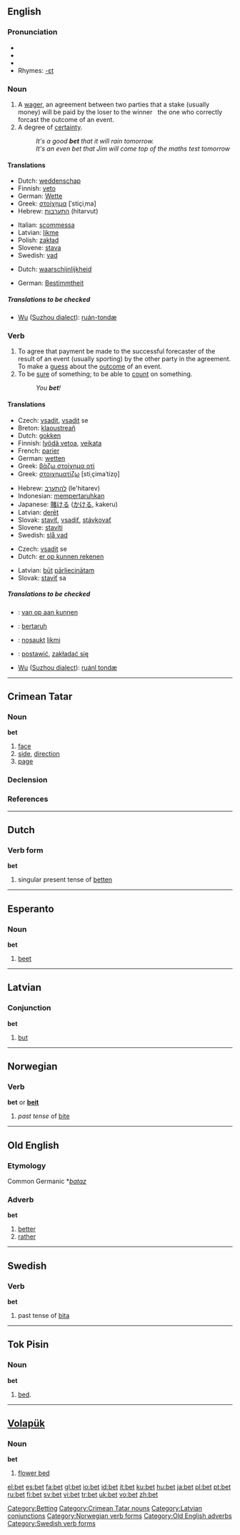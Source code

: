 {{see|BET}}
==English==

===Pronunciation===
*{{IPA|/ˈbεt/}}
*{{SAMPA|/"bEt/}}
*{{audio|en-us-bet.ogg|Audio (US)}}
*Rhymes: [[Rhymes:English:-ɛt|-ɛt]]

===Noun===
{{en-noun}}

# A [[wager]], an agreement between two parties that a stake (usually money) will be paid by the loser to the winner &nbsp; the one who correctly forcast the outcome of an event.
# A degree of [[certainty]].
#:''It's a good '''bet''' that it will rain tomorrow.''
#:''It's an even bet that Jim will come top of the maths test tomorrow''

====Translations====
{{trans-top|a wager}}
*Dutch: [[weddenschap]] {{f}}
*Finnish: [[veto]]
*German: [[Wette]] {{f}}
*Greek: [[στοίχημα]] [ˈstiçiˌma] {{n}}
*Hebrew: [[התערבות]] (hitarvut) {{f}}
{{trans-mid}}
*Italian: [[scommessa]] {{f}}
*Latvian: [[likme]] {{f}}
*Polish: [[zakład]] {{m}}
*Slovene: [[stava]] {{f}}
*Swedish: [[vad#Noun|vad]] {{n}}
{{trans-bottom}}

{{trans-top|A degree of certainty}}
*Dutch: [[waarschijnlijkheid]] {{f}}
{{trans-mid}}
*German: [[Bestimmtheit]] {{f}}
{{trans-bottom}}

=====Translations to be checked=====
{{checktrans}}
{{top}}
*[[w:Wu (linguistics)|Wu]] ([[w:Suzhou dialect|Suzhou dialect]]): [[ruán-tondæ]]
{{bottom}}

===Verb===
{{en-verb|bets|betting|'''bet '''or''' [[betted]]'''}}

# To agree that payment be made to the successful forecaster of the result of an event (usually sporting) by the other party in the agreement. To make a [[guess]] about the [[outcome]] of an event.
# To be [[sure]] of something; to be able to [[count]] on something.
#: ''You '''bet'''!''

====Translations====
{{trans-top|To make a guess about the outcome of an event}}
*Czech: [[vsadit]], [[vsadit]] se
*Breton: [[klaoustreañ]]
*Dutch: [[gokken]]
*Finnish: [[lyödä vetoa]], [[veikata]]
*French: [[parier]]
*German: [[wetten]]
*Greek: [[βάζω στοίχημα οτί]]
*Greek: [[στοιχηματίζω]] [stiˌçimaˈtizo̞]
{{trans-mid}}
*Hebrew: [[להתערב]] (le'hitarev)
*Indonesian: [[taruh|mempertaruhkan]]
*Japanese: [[賭ける]] ([[かける]], kakeru)
*Latvian: [[derēt]]
*Slovak: [[staviť]], [[vsadiť]], [[stávkovať]]
*Slovene: [[staviti]]
*Swedish: [[slå vad]]
{{trans-bottom}}

{{trans-top|To be sure of something}}
*Czech: [[vsadit]] se
*Dutch: [[er op kunnen rekenen]]
{{trans-mid}}
*Latvian: [[būt]] [[pārliecināts|pārliecinātam]]
*Slovak: [[staviť]] sa
{{trans-bottom}}

=====Translations to be checked=====
{{checktrans}}
{{top}}
*{{ttbc|Dutch}}: [[van op aan kunnen]]
*{{ttbc|Indonesian}}: [[taruh|bertaruh]]
*{{ttbc|Latvian}}: [[nosaukt]] [[likme|likmi]]
{{mid}}
*{{ttbc|Polish}}: [[postawić]], [[zakładać się]]
*[[w:Wu (linguistics)|Wu]] ([[w:Suzhou dialect|Suzhou dialect]]): [[ruánl tondæ]]
{{bottom}}

[[Category:Betting]]

----

==Crimean Tatar==

===Noun===
'''bet'''

# [[face]]
# [[side]], [[direction]]
# [[page]]

===Declension===
{{crh-latin-noun|ıñ|ke|nı|te|ten}}

===References===
{{R:Useinov-Mireev 2002}}

[[Category:Crimean Tatar nouns]]

----

==Dutch==

===Verb form===
'''bet'''

# singular present tense of [[betten]]

----

==Esperanto==

===Noun===
'''bet'''

# [[beet]]

----

==Latvian==

===Conjunction===
'''bet'''

# [[but]]

[[Category:Latvian conjunctions]]

----

==Norwegian==

===Verb===
'''bet''' or '''[[beit]]'''

# ''past tense'' of [[bite#Norwegian|bite]]

[[Category:Norwegian verb forms]]

----

==Old English==

===Etymology===
Common Germanic *''[[bataz]]''

===Adverb===
'''bet'''

# [[better]]
# [[rather]]

[[Category:Old English adverbs]]

----

==Swedish==

===Verb===
'''bet'''

# past tense of [[bita]]

[[Category:Swedish verb forms]]

----

==Tok Pisin==

===Noun===
'''bet'''

# [[bed]].

----

==[[Volapük]]==

===Noun===
'''bet'''

# [[flower bed]]

[[el:bet]]
[[es:bet]]
[[fa:bet]]
[[gl:bet]]
[[io:bet]]
[[id:bet]]
[[it:bet]]
[[ku:bet]]
[[hu:bet]]
[[ja:bet]]
[[pl:bet]]
[[pt:bet]]
[[ru:bet]]
[[fi:bet]]
[[sv:bet]]
[[vi:bet]]
[[tr:bet]]
[[uk:bet]]
[[vo:bet]]
[[zh:bet]]